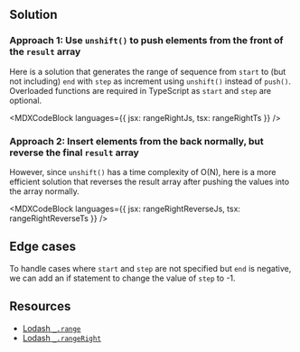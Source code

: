 

## Solution

### Approach 1: Use `unshift()` to push elements from the front of the `result` array

Here is a solution that generates the range of sequence from `start` to (but not including) `end` with `step` as increment using `unshift()` instead of `push()`. Overloaded functions are required in TypeScript as `start` and `step` are optional.

<MDXCodeBlock languages={{ jsx: rangeRightJs, tsx: rangeRightTs }} />

### Approach 2: Insert elements from the back normally, but reverse the final `result` array

However, since `unshift()` has a time complexity of O(N), here is a more efficient solution that reverses the result array after pushing the values into the array normally.

<MDXCodeBlock
  languages={{ jsx: rangeRightReverseJs, tsx: rangeRightReverseTs }}
/>

## Edge cases

To handle cases where `start` and `step` are not specified but `end` is negative, we can add an if statement to change the value of `step` to -1.

## Resources

- [Lodash `_.range`](https://lodash.com/docs/#range)
- [Lodash `_.rangeRight`](https://lodash.com/docs/#rangeRight)
